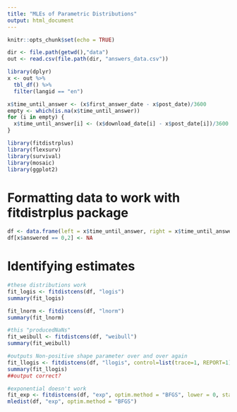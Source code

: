 ```yaml
---
title: "MLEs of Parametric Distributions"
output: html_document
---
```


```r
knitr::opts_chunk$set(echo = TRUE)
```

```r
dir <- file.path(getwd(),"data")
out <- read.csv(file.path(dir, "answers_data.csv"))

library(dplyr)
x <- out %>% 
  tbl_df() %>%
  filter(langid == "en")

x$time_until_answer <- (x$first_answer_date - x$post_date)/3600
empty <- which(is.na(x$time_until_answer))
for (i in empty) {
  x$time_until_answer[i] <- (x$download_date[i] - x$post_date[i])/3600
}

library(fitdistrplus)
library(flexsurv)
library(survival)
library(mosaic)
library(ggplot2)
```

# Formatting data to work with fitdistrplus package

```r
df <- data.frame(left = x$time_until_answer, right = x$time_until_answer)
df[x$answered == 0,2] <- NA

```

# Identifying estimates

```r
#these distributions work
fit_logis <- fitdistcens(df, "logis")
summary(fit_logis)

fit_lnorm <- fitdistcens(df, "lnorm")
summary(fit_lnorm)

#this "producedNaNs"
fit_weibull <- fitdistcens(df, "weibull")
summary(fit_weibull)

#outputs Non-positive shape parameter over and over again
fit_llogis <- fitdistcens(df, "llogis", control=list(trace=1, REPORT=1))
summary(fit_llogis)
##output correct?

#exponential doesn't work
fit_exp <- fitdistcens(df, "exp", optim.method = "BFGS", lower = 0, start = NULL)
mledist(df, "exp", optim.method = "BFGS")



```


